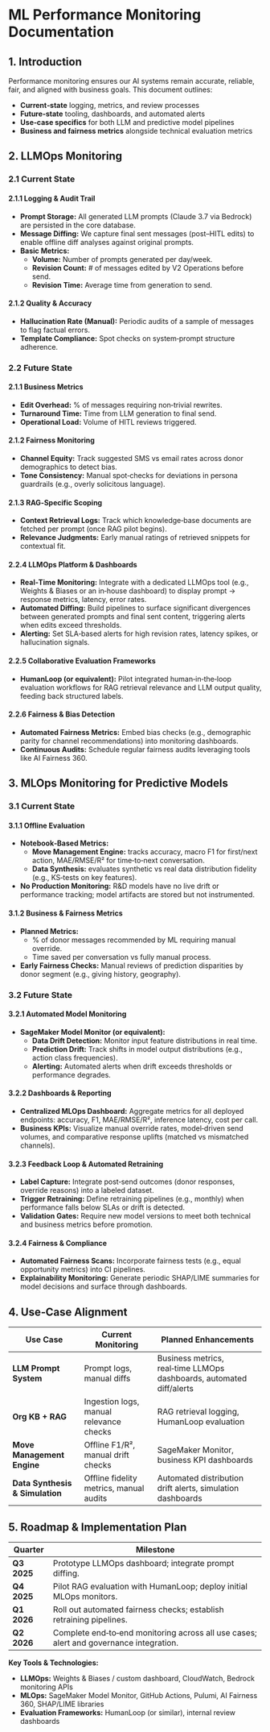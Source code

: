 # **ML Performance Monitoring Documentation**

## **1\. Introduction**

Performance monitoring ensures our AI systems remain accurate, reliable, fair, and aligned with business goals. This document outlines:

* **Current‐state** logging, metrics, and review processes  
* **Future‐state** tooling, dashboards, and automated alerts  
* **Use‐case specifics** for both LLM and predictive model pipelines  
* **Business and fairness metrics** alongside technical evaluation metrics

## **2\. LLMOps Monitoring**

### **2.1 Current State**

#### **2.1.1 Logging & Audit Trail**

* **Prompt Storage:** All generated LLM prompts (Claude 3.7 via Bedrock) are persisted in the core database.  
* **Message Diffing:** We capture final sent messages (post–HITL edits) to enable offline diff analyses against original prompts.  
* **Basic Metrics:**  
  * **Volume:** Number of prompts generated per day/week.  
  * **Revision Count:** \# of messages edited by V2 Operations before send.  
  * **Revision Time:** Average time from generation to send.

#### **2.1.2 Quality & Accuracy**

* **Hallucination Rate (Manual):** Periodic audits of a sample of messages to flag factual errors.  
* **Template Compliance:** Spot checks on system‐prompt structure adherence.

### **2.2 Future State**

#### **2.1.1 Business Metrics**

* **Edit Overhead:** % of messages requiring non‐trivial rewrites.  
* **Turnaround Time:** Time from LLM generation to final send.  
* **Operational Load:** Volume of HITL reviews triggered.

#### **2.1.2 Fairness Monitoring**

* **Channel Equity:** Track suggested SMS vs email rates across donor demographics to detect bias.  
* **Tone Consistency:** Manual spot‐checks for deviations in persona guardrails (e.g., overly solicitous language).

#### **2.1.3 RAG‐Specific Scoping**

* **Context Retrieval Logs:** Track which knowledge‐base documents are fetched per prompt (once RAG pilot begins).  
* **Relevance Judgments:** Early manual ratings of retrieved snippets for contextual fit.

#### **2.2.4 LLMOps Platform & Dashboards**

* **Real‑Time Monitoring:** Integrate with a dedicated LLMOps tool (e.g., Weights & Biases or an in‑house dashboard) to display prompt → response metrics, latency, error rates.  
* **Automated Diffing:** Build pipelines to surface significant divergences between generated prompts and final sent content, triggering alerts when edits exceed thresholds.  
* **Alerting:** Set SLA‑based alerts for high revision rates, latency spikes, or hallucination signals.

#### **2.2.5 Collaborative Evaluation Frameworks**

* **HumanLoop (or equivalent):** Pilot integrated human‑in‑the‑loop evaluation workflows for RAG retrieval relevance and LLM output quality, feeding back structured labels.

#### **2.2.6 Fairness & Bias Detection**

* **Automated Fairness Metrics:** Embed bias checks (e.g., demographic parity for channel recommendations) into monitoring dashboards.  
* **Continuous Audits:** Schedule regular fairness audits leveraging tools like AI Fairness 360\.

## **3\. MLOps Monitoring for Predictive Models**

### **3.1 Current State**

#### **3.1.1 Offline Evaluation**

* **Notebook‐Based Metrics:**  
  * **Move Management Engine:** tracks accuracy, macro F1 for first/next action, MAE/RMSE/R² for time‑to‑next conversation.  
  * **Data Synthesis:** evaluates synthetic vs real data distribution fidelity (e.g., KS‑tests on key features).  
* **No Production Monitoring:** R\&D models have no live drift or performance tracking; model artifacts are stored but not instrumented.

#### **3.1.2 Business & Fairness Metrics**

* **Planned Metrics:**  
  * % of donor messages recommended by ML requiring manual override.  
  * Time saved per conversation vs fully manual process.  
* **Early Fairness Checks:** Manual reviews of prediction disparities by donor segment (e.g., giving history, geography).

### **3.2 Future State**

#### **3.2.1 Automated Model Monitoring**

* **SageMaker Model Monitor (or equivalent):**  
  * **Data Drift Detection:** Monitor input feature distributions in real time.  
  * **Prediction Drift:** Track shifts in model output distributions (e.g., action class frequencies).  
  * **Alerting:** Automated alerts when drift exceeds thresholds or performance degrades.

#### **3.2.2 Dashboards & Reporting**

* **Centralized MLOps Dashboard:** Aggregate metrics for all deployed endpoints: accuracy, F1, MAE/RMSE/R², inference latency, cost per call.  
* **Business KPIs:** Visualize manual override rates, model‑driven send volumes, and comparative response uplifts (matched vs mismatched channels).

#### **3.2.3 Feedback Loop & Automated Retraining**

* **Label Capture:** Integrate post‑send outcomes (donor responses, override reasons) into a labeled dataset.  
* **Trigger Retraining:** Define retraining pipelines (e.g., monthly) when performance falls below SLAs or drift is detected.  
* **Validation Gates:** Require new model versions to meet both technical and business metrics before promotion.

#### **3.2.4 Fairness & Compliance**

* **Automated Fairness Scans:** Incorporate fairness tests (e.g., equal opportunity metrics) into CI pipelines.  
* **Explainability Monitoring:** Generate periodic SHAP/LIME summaries for model decisions and surface through dashboards.

## **4\. Use‑Case Alignment**

| Use Case | Current Monitoring | Planned Enhancements |
| ----- | ----- | ----- |
| **LLM Prompt System** | Prompt logs, manual diffs | Business metrics, real‑time LLMOps dashboards, automated diff/alerts |
| **Org KB \+ RAG** | Ingestion logs, manual relevance checks | RAG retrieval logging, HumanLoop evaluation |
| **Move Management Engine** | Offline F1/R², manual drift checks | SageMaker Monitor, business KPI dashboards |
| **Data Synthesis & Simulation** | Offline fidelity metrics, manual audits | Automated distribution drift alerts, simulation dashboards |

## **5\. Roadmap & Implementation Plan**

| Quarter | Milestone |
| ----- | ----- |
| **Q3 2025** | Prototype LLMOps dashboard; integrate prompt diffing. |
| **Q4 2025** | Pilot RAG evaluation with HumanLoop; deploy initial MLOps monitors. |
| **Q1 2026** | Roll out automated fairness checks; establish retraining pipelines. |
| **Q2 2026** | Complete end‑to‑end monitoring across all use cases; alert and governance integration. |

**Key Tools & Technologies:**

* **LLMOps:** Weights & Biases / custom dashboard, CloudWatch, Bedrock monitoring APIs  
* **MLOps:** SageMaker Model Monitor, GitHub Actions, Pulumi, AI Fairness 360, SHAP/LIME libraries  
* **Evaluation Frameworks:** HumanLoop (or similar), internal review dashboards